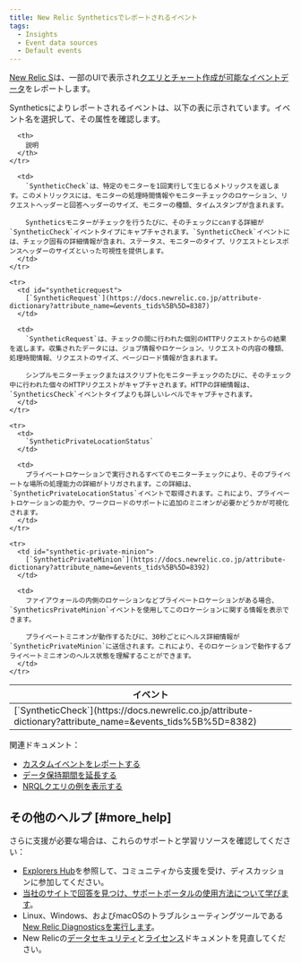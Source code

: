```yaml
---
title: New Relic Syntheticsでレポートされるイベント
tags:
  - Insights
  - Event data sources
  - Default events
---
```


[New Relic S](/docs/synthetics/new-relic-synthetics/getting-started/introduction-new-relic-synthetics)は、一部のUIで表示され[クエリとチャート作成が可能な](https://docs.newrelic.co.jp/docs/using-new-relic/data/understand-data/new-relic-data-types#event-data)[イベントデータ](https://docs.newrelic.co.jp/docs/using-new-relic/data/understand-data/query-new-relic-data)をレポートします。

Syntheticsによりレポートされるイベントは、以下の表に示されています。イベント名を選択して、その属性を確認します。

<table>
  <thead>
    <tr>
      <th style={{ width: "300px" }}>
        イベント
      </th>

      <th>
        説明
      </th>
    </tr>
  </thead>

  <tbody>
    <tr>
      <td id="syntheticcheck-error">
        [`SyntheticCheck`](https://docs.newrelic.co.jp/attribute-dictionary?attribute_name=&events_tids%5B%5D=8382)
      </td>

      <td>
        `SyntheticCheck`は、特定のモニターを1回実行して生じるメトリックスを返します。このメトリックスには、モニターの処理時間情報やモニターチェックのロケーション、リクエストヘッダーと回答ヘッダーのサイズ、モニターの種類、タイムスタンプが含まれます。

        Syntheticsモニターがチェックを行うたびに、そのチェックにcanする詳細が`SyntheticCheck`イベントタイプにキャプチャされます。`SyntheticCheck`イベントには、チェック固有の詳細情報が含まれ、ステータス、モニターのタイプ、リクエストとレスポンスヘッダーのサイズといった可視性を提供します。
      </td>
    </tr>

    <tr>
      <td id="syntheticrequest">
        [`SyntheticRequest`](https://docs.newrelic.co.jp/attribute-dictionary?attribute_name=&events_tids%5B%5D=8387)
      </td>

      <td>
        `SyntheticRequest`は、チェックの間に行われた個別のHTTPリクエストからの結果を返します。収集されたデータには、ジョブ情報やロケーション、リクエストの内容の種類、処理時間情報、リクエストのサイズ、ページロード情報が含まれます。

        シンプルモニターチェックまたはスクリプト化モニターチェックのたびに、そのチェック中に行われた個々のHTTPリクエストがキャプチャされます。HTTPの詳細情報は、`SyntheticsCheck`イベントタイプよりも詳しいレベルでキャプチャされます。
      </td>
    </tr>

    <tr>
      <td>
        `SyntheticPrivateLocationStatus`
      </td>

      <td>
        プライベートロケーションで実行されるすべてのモニターチェックにより、そのプライベートな場所の処理能力の詳細がトリガされます。この詳細は、`SyntheticPrivateLocationStatus`イベントで取得されます。これにより、プライベートロケーションの能力や、ワークロードのサポートに追加のミニオンが必要かどうかが可視化されます。
      </td>
    </tr>

    <tr>
      <td id="synthetic-private-minion">
        [`SyntheticPrivateMinion`](https://docs.newrelic.co.jp/attribute-dictionary?attribute_name=&events_tids%5B%5D=8392)
      </td>

      <td>
        ファイアウォールの内側のロケーションなどプライベートロケーションがある場合、`SyntheticsPrivateMinion`イベントを使用してこのロケーションに関する情報を表示できます。

        プライベートミニオンが動作するたびに、30秒ごとにヘルス詳細情報が`SyntheticPrivateMinion`に送信されます。これにより、そのロケーションで動作するプライベートミニオンのヘルス状態を理解することができます。
      </td>
    </tr>
  </tbody>
</table>

関連ドキュメント：

* [カスタムイベントをレポートする](https://docs.newrelic.co.jp/docs/insights/insights-data-sources/custom-data/report-custom-event-data)
* [データ保持期間を延長する](https://docs.newrelic.co.jp/docs/insights/use-insights-ui/manage-account-data/extend-event-data-retention)
* [NRQLクエリの例を表示する](https://docs.newrelic.co.jp/docs/query-data/nrql-new-relic-query-language/nrql-query-tutorials)

## その他のヘルプ [#more_help]

さらに支援が必要な場合は、これらのサポートと学習リソースを確認してください：

* [Explorers Hub](https://discuss.newrelic.com/)を参照して、コミュニティから支援を受け、ディスカッションに参加してください。
* [当社のサイトで回答を見つけ、サポートポータルの使用方法について学びます](/docs/using-new-relic/welcome-new-relic/get-started/find-help-use-support-portal)。
* Linux、Windows、およびmacOSのトラブルシューティングツールである[New Relic Diagnosticsを実行します](/docs/using-new-relic/cross-product-functions/troubleshooting/new-relic-diagnostics)。
* New Relicの[データセキュリティ](/docs/security)と[ライセンス](/docs/licenses)ドキュメントを見直してください。
